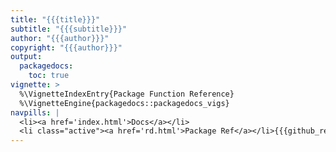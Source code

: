 ```yaml
---
title: "{{{title}}}"
subtitle: "{{{subtitle}}}"
author: "{{{author}}}"
copyright: "{{{author}}}"
output:
  packagedocs:
    toc: true
vignette: >
  %\VignetteIndexEntry{Package Function Reference}
  %\VignetteEngine{packagedocs::packagedocs_vigs}
navpills: |
  <li><a href='index.html'>Docs</a></li>
  <li class="active"><a href='rd.html'>Package Ref</a></li>{{{github_ref}}}
---
```

